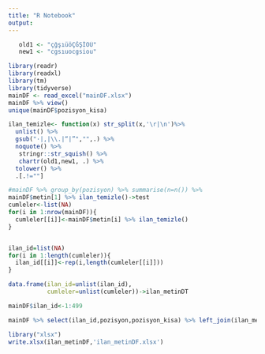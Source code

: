 ```yaml
---
title: "R Notebook"
output:
---
```

```r
   old1 <- "çğşıüöÇĞŞİÖÜ"
   new1 <- "cgsıuocgsiou" 


```

```r
library(readr)
library(readxl)
library(tm)
library(tidyverse)
mainDF <- read_excel("mainDF.xlsx")
mainDF %>% view()
unique(mainDF$pozisyon_kisa)
```


```r
ilan_temizle<- function(x) str_split(x,'\r|\n')%>%
  unlist() %>% 
  gsub("·|,|\\.|“|”","",.) %>% 
  noquote() %>%
   stringr::str_squish() %>% 
   chartr(old1,new1, .) %>% 
  tolower() %>% 
  .[.!=""]
```


```r
#mainDF %>% group_by(pozisyon) %>% summarise(n=n()) %>% 
mainDF$metin[1] %>% ilan_temizle()->test
cumleler<-list(NA)
for(i in 1:nrow(mainDF)){
  cumleler[[i]]<-mainDF$metin[i] %>% ilan_temizle()
}


ilan_id=list(NA)
for(i in 1:length(cumleler)){
  ilan_id[[i]]<-rep(i,length(cumleler[[i]]))
}

data.frame(ilan_id=unlist(ilan_id),
           cumleler=unlist(cumleler))->ilan_metinDT
```
```r
mainDF$ilan_id<-1:499

mainDF %>% select(ilan_id,pozisyon,pozisyon_kisa) %>% left_join(ilan_metinDT,by='ilan_id')->ilan_metinDF
```

```r
library("xlsx")
write.xlsx(ilan_metinDF,'ilan_metinDF.xlsx')
```



